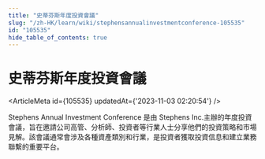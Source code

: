 ```yaml
---
title: "史蒂芬斯年度投資會議"
slug: "/zh-HK/learn/wiki/stephensannualinvestmentconference-105535"
id: "105535"
hide_table_of_contents: true
---
```



<Breadcrumbs current="史蒂芬斯年度投資會議" />

# 史蒂芬斯年度投資會議

<ArticleMeta id={105535} updatedAt={'2023-11-03 02:20:54'} />
<div className='border-solid border-b border-t-0 my-4 border-[var(--ifm-color-gray-300)]' />

Stephens Annual Investment Conference 是由 Stephens Inc.主辦的年度投資會議，旨在邀請公司高管、分析師、投資者等行業人士分享他們的投資策略和市場見解。該會議通常會涉及各種資產類別和行業，是投資者獲取投資信息和建立業務聯繫的重要平台。
